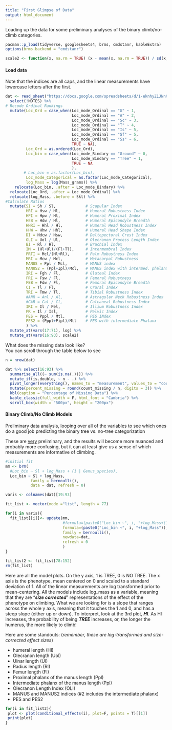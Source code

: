 ```yaml
---
title: "First Glimpse of Data"
output: html_document
---
```


Loading up the data for some preliminary analyses of the binary climb/no-climb categories.

```r
pacman::p_load(tidyverse, googlesheets4, brms, cmdstanr, kableExtra)
options(brms.backend = "cmdstanr")

scale2 <- function(x, na.rm = TRUE) (x - mean(x, na.rm = TRUE)) / sd(x, na.rm)
```

#### Load data

Note that the indices are all caps, and the linear measurements have lowercase letters after the first.

```r
dat <- read_sheet("https://docs.google.com/spreadsheets/d/1-eknhyZ1JNnXqhg2kViyzVntC8NGZvILQX-aQQb1Jvk/edit#gid=325036460", na = c("NA", "?", "")) %>%
  select(!NOTES) %>% 
# Recode Ordinal Rankings
  mutate(Loc_Ord = case_when(Loc_mode_Ordinal == "G" ~ 1,
                             Loc_mode_Ordinal == "A" ~ 2,
                             Loc_mode_Ordinal == "Sc" ~ 3,
                             Loc_mode_Ordinal == "T" ~ 4,
                             Loc_mode_Ordinal == "Is" ~ 5,
                             Loc_mode_Ordinal == "Sf" ~ 5,
                             Loc_mode_Ordinal == "Ss" ~ 6,
                             TRUE ~ NA),
         Loc_Ord = as.ordered(Loc_Ord),
         Loc_bin = case_when(Loc_mode_Bindary == "Ground" ~ 0,
                             Loc_mode_Bindary == "Tree" ~ 1,
                             TRUE ~ NA
                             ),
        # Loc_bin = as.factor(Loc_bin),
         Loc_mode_Categorical = as.factor(Loc_mode_Categorical),
         log_Mass = log(Mass_grams)) %>% 
    relocate(Loc_bin, .after = Loc_mode_Bindary) %>% 
  relocate(Loc_Ord, .after = Loc_mode_Ordinal) %>% 
  relocate(log_Mass, .before = Skl) %>% 
#Calculate Ratios
  mutate(SI = Sh / Sl,             # Scapular Index
         HRI = Hsw / Hl,           # Humeral Robustness Index
         HPI = Hpw / Hl,           # Humeral Proximal Index
         HEB = Hdw / Hl,           # Humeral Epicondyle Breadth
         HHRI = Hhl / Hl,          # Humeral Head Robustness Index
         HHW = Hhw / Hhl,          # Humeral Head Shape Index
         DI = Hdcw / Hsw,          # Deltopectoral Crest Index
         OLI = Uol / Ul,           # Olecranon Process Length Index
         BI = Rl / Hl,             # Brachial Index
         IM = (Hl+Ul)/(Fl+Tl),     # Intermembral Index
         PRTI = Mcl/(Hl+Rl),       # Palm Robustness Index
         MRI = Mcw / Mcl,          # Metacarpal Robustness
         MANUS = Ppl / Mcl,        # MANUS index
         MANUS2 = (Ppl+Ipl)/Mcl,   # MANUS index with intermed. phalanx
         IRI = Fgh / Fl,           # Gluteal Index
         FRI = Fsw / Fl,           # Femoral Robustness
         FEB = Fdw / Fl,           # Femoral Epicondyle Breadth
         CI = Tl / Fl,             # Crural Index
         TRI = Tmw / Tl,           # Tibial Robustness Index
         #ANR = Anl / Al,          # Astragular Neck Robustness Index
         #CAR = Cal / Cl,          # Calcaneal Robustness Index
         IRI = Il / Pel,           # Illium Robustness Index
         PR = Il / Isl,            # Pelvic Index
         PES = Pppl / Mtl,         # PES INdex
         PES2 = (Pppl+Pipl)/Mtl    # PES with intermediate Phalanx
         ) %>% 
  mutate_at(vars(17:71), log) %>% 
  mutate_at(vars(16:93), scale2)
```

What does the missing data look like?\
You can scroll through the table below to see

```r
n = nrow(dat)

dat %>% select(16:93) %>% 
  summarise_all((~ sum(is.na(.)))) %>% 
  mutate_if(is.double, ~ n - .) %>% 
  pivot_longer(everything(), names_to = "measurement", values_to = "count_missing") %>% arrange(desc(count_missing), measurement) %>% 
  mutate(percent_missing = round(count_missing / n, digits = 3)) %>% 
  kbl(caption = "Percentage of Missing Data") %>% 
  kable_classic(full_width = F, html_font = "Cambria") %>% 
  scroll_box(width = "500px", height = "200px")
```

#### Binary Climb/No Climb Models

Preliminary data analysis, looping over all of the variables to see which ones do a good job predicting the binary tree vs. no-tree categorization

These are [very]{.underline} preliminary, and the results will become more nuanced and probably more confusing, but it can at least give us a sense of which measurements are informative of climbing.

```r
#initial fit
mm <- brm(
  #Loc_bin ~ Sl + log_Mass + (1 | Genus_species),
  Loc_bin ~ Sl + log_Mass,
           family = bernoulli(),
           data = dat, refresh = 0)
```

```r

varis <- colnames(dat)[19:93]

fit_list <- vector(mode ="list", length = 77)

for(i in varis){
  fit_list[[i]]<- update(mm,
                         #formula=(paste0("Loc_bin ~", i, "+log_Mass+(1|Genus_species)")),
                         formula=(paste0("Loc_bin ~", i, "+log_Mass")),
                         family = bernoulli(),
                         newdata=dat,
                         refresh = 0
                         ) 
}

fit_list2 <- fit_list[78:152]
rm(fit_list)
```

Here are all the model plots. On the y axis, 1 is TREE, 0 is NO TREE. The x axis is the phenotype, mean centered on 0 and scaled to a standard deviation of 1. All of the linear measurements are log transformed prior to mean-centering. All the models include log_mass as a variable, meaning that they are "***size corrected***" representations of the effect of the phenotype on climbing. What we are looking for is a slope that ranges across the whole y axis, meaning that it touches the 1 and 0, and has a steep slope (either up or down). To interpret, look at the 3rd plot, ***Hl***. As Hl increases, the probability of being ***TREE*** increases, or, the longer the humerus, the more likely to climb!

Here are some standouts: (*remember, these are log-transformed and size-corrected effect sizes*)

-   humeral length (Hl)\
-   Olecranon length (Uol)\
-   Ulnar length (Ul)\
-   Radius length (Rl)\
-   Femur length (Fl)\
-   Proximal phalanx of the manus length (Ppl)\
-   Intermediate phalanx of the manus length (Ppl)\
-   Olecranon Length Index (OLI)\
-   MANUS and MANUS2 indices (#2 includes the intermediate phalanx)
-   PES and PES2

```r
for(i in fit_list2){
 plot <- plot(conditional_effects(i), plot=F, points = T)[[1]]
 print(plot)
}

```
